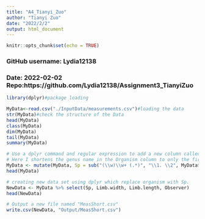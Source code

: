 ```yaml
---
title: "A4_Tianyi_Zuo"
author: "Tianyi Zuo"
date: "2022/2/2"
output: html_document
---
```


```r
knitr::opts_chunk$set(echo = TRUE)
```

### GitHub username: Lydia12138
### Date: 2022-02-02 Repo:https://github.com/Lydia12138/Assignment3_TianyiZuo

```r
library(dplyr)#package loading
```

```r
MyData<-read.csv("./InputData/measurements.csv")#loading the data
str(MyData)#check the structure of the Data
head(MyData)
class(MyData)
dim(MyData)
tail(MyData)
summary(MyData)
```

```r
# Use a dplyr command and regular expression to add a new column called Sp
# Here I shortens the genus name in the Organism column to only the first letter and period
MyData <- mutate(MyData, Sp = sub("(\\w)\\w+ (.*)", "\\1. \\2", MyData$organism))
head(MyData)
```

```r
# creating new data set using dplyr which replace organism with Sp. 
NewData <- MyData %>% select(Sp, Limb.width, Limb.length, Observer)
head(NewData)
```

```r
# Output a new file named "MeasShort.csv"
write.csv(NewData, "Output/MeasShort.csv") 
```

